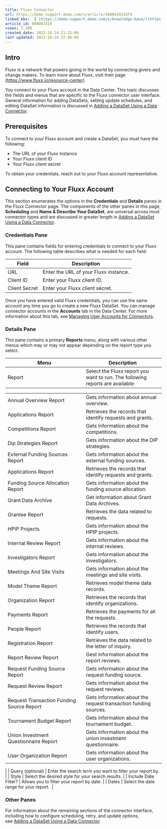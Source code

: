 ```yaml
---
title: Fluxx Connector
url: https://domo-support.domo.com/s/article/360042931474
linked_kbs:  ['[https://domo-support.domo.com/s/knowledge-base/](https://domo-support.domo.com/s/knowledge-base/)', '[https://domo-support.domo.com/s/](https://domo-support.domo.com/s/)', '[https://domo-support.domo.com/s/topic/0TO5w000000ZammGAC](https://domo-support.domo.com/s/topic/0TO5w000000ZammGAC)', '[https://domo-support.domo.com/s/topic/0TO5w000000ZanLGAS](https://domo-support.domo.com/s/topic/0TO5w000000ZanLGAS)', '[https://domo-support.domo.com/s/topic/0TO5w000000ZaoQGAS](https://domo-support.domo.com/s/topic/0TO5w000000ZaoQGAS)', '[https://domo-support.domo.com/s/article/360042926274](https://domo-support.domo.com/s/article/360042926274)', '[https://domo-support.domo.com/s/article/360042926054](https://domo-support.domo.com/s/article/360042926054)', '[https://domo-support.domo.com/s/article/360042931474](https://domo-support.domo.com/s/article/360042931474)', '[https://domo-support.domo.com/s/topic/0TO5w000000ZaoQGAS/api-connectors](https://domo-support.domo.com/s/topic/0TO5w000000ZaoQGAS/api-connectors)', '[https://domo-support.domo.com/s/article/360043429933](https://domo-support.domo.com/s/article/360043429933)', '[https://domo-support.domo.com/s/article/360043429953](https://domo-support.domo.com/s/article/360043429953)', '[https://domo-support.domo.com/s/article/360042925494](https://domo-support.domo.com/s/article/360042925494)', '[https://domo-support.domo.com/s/article/360043429913](https://domo-support.domo.com/s/article/360043429913)', '[https://domo-support.domo.com/s/article/4408174643607](https://domo-support.domo.com/s/article/4408174643607)', '[https://domo-support.domo.com/s/login/](https://domo-support.domo.com/s/login/)']
article_id: 000003319
views: 1,109
created_date: 2022-10-24 21:12:00
last updated: 2022-10-24 22:40:00
---
```




Intro
-----


Fluxx is a network that powers giving in the world by connecting givers and change makers. To learn more about Fluxx, visit their page (<https://www.fluxx.io/resource-center>).


You connect to your Fluxx account in the Data Center. This topic discusses the fields and menus that are specific to the Fluxx connector user interface. General information for adding DataSets, setting update schedules, and editing DataSet information is discussed in [Adding a DataSet Using a Data Connector](/s/article/360042926274).


Prerequisites
-------------


To connect to your Fluxx account and create a DataSet, you must have the following:


* The URL of your Fluxx instance
* Your Fluxx client ID
* Your Fluxx client secret


To obtain your credentials, reach out to your Fluxx account representative. 


Connecting to Your Fluxx Account
--------------------------------


This section enumerates the options in the **Credentials** and **Details** panes in the Fluxx Connector page. The components of the other panes in this page, **Scheduling** and **Name & Describe Your DataSet**, are universal across most connector types and are discussed in greater length in [Adding a DataSet Using a Data Connector](/s/article/360042926274 "Adding a DataSet Using a Data Connector").


### Credentials Pane


This pane contains fields for entering credentials to connect to your Fluxx account. The following table describes what is needed for each field:  




| Field | Description |
| --- | --- |
| URL | Enter the URL of your Fluxx instance. |
| Client ID | Enter your Fluxx client ID. |
| Client Secret | Enter your Fluxx client secret.  |


Once you have entered valid Fluxx credentials, you can use the same account any time you go to create a new Fluxx DataSet. You can manage connector accounts in the **Accounts** tab in the Data Center. For more information about this tab, see [Managing User Accounts for Connectors](/s/article/360042926054 "Managing User Accounts for Connectors").


### Details Pane


This pane contains a primary **Reports** menu, along with various other menus which may or may not appear depending on the report type you select.




| Menu | Description |
| --- | --- |
| Report | Select the Fluxx report you want to run. The following reports are available:

|  |  |
| --- | --- |
| Annual Overview Report | Gets information about annual overview. |
| Applications Report | Retrieves the records that identify requests and grants. |
| Competitions Report | Gets information about the competitions. |
| Dip Strategies Report | Gets information about the DIP strategies. |
| External Funding Sources Report | Gets information about the external funding sources. |
| Applications Report | Retrieves the records that identify requests and grants. |
| Funding Source Allocation Report | Gets information about the funding source allocation. |
| Grant Data Archive | Get information about Grant Data Archives. |
| Grantee Report | Retrieves the data related to requests. |
| HPIP Projects | Gets information about the HPIP projects. |
| Internal Review Report | Gets information about the internal reviews. |
| Investigators Report | Gets information about the investigators. |
| Meetings And Site Visits | Gets information about the meetings and site visits. |
| Model Theme Report | Retrieves model theme data records. |
| Organization Report | Retrieves the records that identify organizations. |
| Payments Report | Retrieves the payments for all the requests. |
| People Report | Retrieves the records that identify users. |
| Registration Report | Retrieves the data related to the letter of inquiry. |
| Report Review Report | Gest information about the report reviews. |
| Request Funding Source Report | Gets information about the request funding source. |
| Request Review Report | Gets information about the request reviews. |
| Request Transaction Funding Source Report | Gets information about the request transaction funding sources. |
| Tournament Budget Report | Gets information about the tournament budget. |
| Union Investment Questionnaire Report | Gets information about the union investment questionnaire. |
| User Organization Report | Gets information about the user organizations. |

 |
| Query (optional) | Enter the search term you want to filter your report by. |
| Style | Select the desired style for your search results. |
| Include Date Filter? | Allows you to filter your report by date. |
| Dates | Select the date range for your report.  |


### Other Panes


For information about the remaining sections of the connector interface, including how to configure scheduling, retry, and update options, see [Adding a DataSet Using a Data Connector](/s/article/360042926274).


